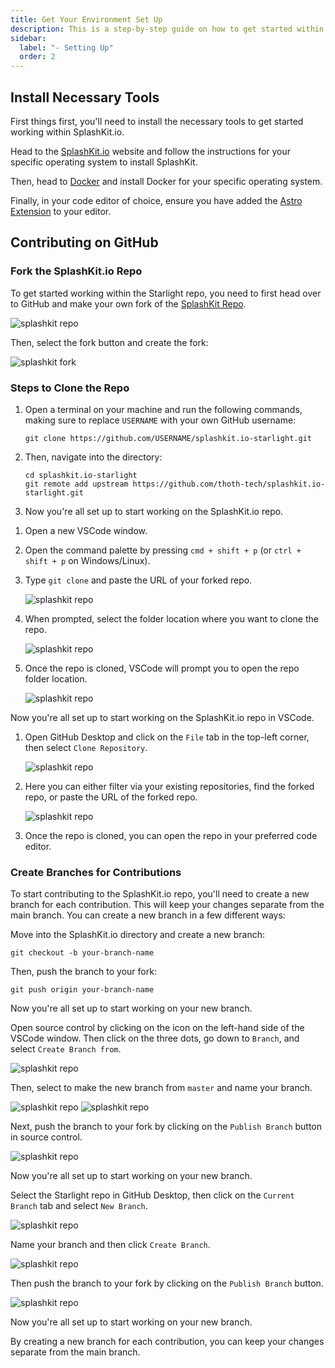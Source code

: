 ```yaml
---
title: Get Your Environment Set Up
description: This is a step-by-step guide on how to get started within the SplashKit Starlight repo.
sidebar:
  label: "- Setting Up"
  order: 2
---
```



## Install Necessary Tools

First things first, you'll need to install the necessary tools to get started working within
SplashKit.io.

Head to the [SplashKit.io](https://splashkit.io/) website and follow the instructions for your
specific operating system to install SplashKit.

Then, head to [Docker](https://docs.docker.com/engine/install/) and install Docker for your specific
operating system.

Finally, in your code editor of choice, ensure you have added the
[Astro Extension](https://docs.astro.build/en/editor-setup/) to your editor.

## Contributing on GitHub

### Fork the SplashKit.io Repo

To get started working within the Starlight repo, you need to first head over to GitHub and make
your own fork of the [SplashKit Repo](https://github.com/thoth-tech/splashkit.io-starlight).

![splashkit repo](./images/starlightrepo.png)

Then, select the fork button and create the fork:

![splashkit fork](./images/splashkitfork.png)

### Steps to Clone the Repo

<Tabs syncKey="github-management">
<TabItem label="Via CLI">

<Steps>

1. Open a terminal on your machine and run the following commands, making sure to replace `USERNAME`
   with your own GitHub username:

   ```shell
   git clone https://github.com/USERNAME/splashkit.io-starlight.git
   ```

2. Then, navigate into the directory:

   ```shell
   cd splashkit.io-starlight
   git remote add upstream https://github.com/thoth-tech/splashkit.io-starlight.git
   ```

3. Now you're all set up to start working on the SplashKit.io repo.

</Steps>

</TabItem>
<TabItem label="Via VSCode">

<Steps>

1. Open a new VSCode window.
2. Open the command palette by pressing `cmd + shift + p` (or `ctrl + shift + p` on Windows/Linux).
3. Type `git clone` and paste the URL of your forked repo.

   ![splashkit repo](./images/gitclone.gif)

4. When prompted, select the folder location where you want to clone the repo.

   ![splashkit repo](./images/cloningrepo.png)

5. Once the repo is cloned, VSCode will prompt you to open the repo folder location.

   ![splashkit repo](./images/openrepo.png)

</Steps>

Now you're all set up to start working on the SplashKit.io repo in VSCode.

</TabItem>
<TabItem label="Via GitHub Desktop">

<Steps>

1. Open GitHub Desktop and click on the `File` tab in the top-left corner, then select
   `Clone Repository`.

   ![splashkit repo](./images/clonegitdesk.png)

2. Here you can either filter via your existing repositories, find the forked repo, or paste the URL
   of the forked repo.

   ![splashkit repo](./images/cloneurlgitdesk.png)

3. Once the repo is cloned, you can open the repo in your preferred code editor.

</Steps>

</TabItem>
</Tabs>

### Create Branches for Contributions

To start contributing to the SplashKit.io repo, you'll need to create a new branch for each
contribution. This will keep your changes separate from the main branch. You can create a new branch
in a few different ways:

<Tabs syncKey="github-management">
<TabItem label="Via CLI">
Move into the SplashKit.io directory and create a new branch:

```shell
git checkout -b your-branch-name
```

Then, push the branch to your fork:

```shell
git push origin your-branch-name
```

Now you're all set up to start working on your new branch.

</TabItem>
<TabItem label="Via VSCode">

Open source control by clicking on the icon on the left-hand side of the VSCode window. Then click
on the three dots, go down to `Branch`, and select `Create Branch from`.

![splashkit repo](./images/newbranch-vscode.png)

Then, select to make the new branch from `master` and name your branch.

![splashkit repo](./images/addbranch-vscode.png) ![splashkit repo](./images/namebranch-vscode.png)

Next, push the branch to your fork by clicking on the `Publish Branch` button in source control.

![splashkit repo](./images/publishbranch-vscode.png)

Now you're all set up to start working on your new branch.

</TabItem>
<TabItem label="Via GitHub Desktop">

Select the Starlight repo in GitHub Desktop, then click on the `Current Branch` tab and select
`New Branch`.

![splashkit repo](./images/addbranch-gitdesk.png)

Name your branch and then click `Create Branch`.

![splashkit repo](./images/namebranch-gitdesk.png)

Then push the branch to your fork by clicking on the `Publish Branch` button.

![splashkit repo](./images/publishbranch-gitdesk.png)

Now you're all set up to start working on your new branch.

</TabItem>
</Tabs>

By creating a new branch for each contribution, you can keep your changes separate from the main
branch.
